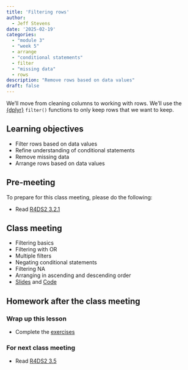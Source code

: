 ```yaml
---
title: 'Filtering rows'
author:
  - Jeff Stevens
date: '2025-02-19'
categories: 
  - "module 3"
  - "week 5"
  - arrange
  - "conditional statements"
  - filter
  - "missing data"
  - rows
description: "Remove rows based on data values"
draft: false
---
```


We'll move from cleaning columns to working with rows. We'll use the [{dplyr}](https://dplyr.tidyverse.org) `filter()` functions to only keep rows that we want to keep.

## Learning objectives

* Filter rows based on data values
* Refine understanding of conditional statements
* Remove missing data
* Arrange rows based on data values

## Pre-meeting

To prepare for this class meeting, please do the following:

* Read [R4DS2 3.2.1](https://r4ds.hadley.nz/data-transform.html#filter){target='_blank'}

## Class meeting

* Filtering basics
* Filtering with OR
* Multiple filters
* Negating conditional statements
* Filtering NA
* Arranging in ascending and descending order
* [Slides](../../slides/13_filtering.qmd){target="_blank"} and [Code](../../code/13_filtering.html){target="_blank"}

## Homework after the class meeting
### Wrap up this lesson

* Complete the [exercises](https://its-ianr-shiny.unl.edu/users/jstevens5/dpavir2025/13_filtering/){target='_blank'}

### For next class meeting

* Read [R4DS2 3.5](https://r4ds.hadley.nz/data-transform.html#groups){target='_blank'}
